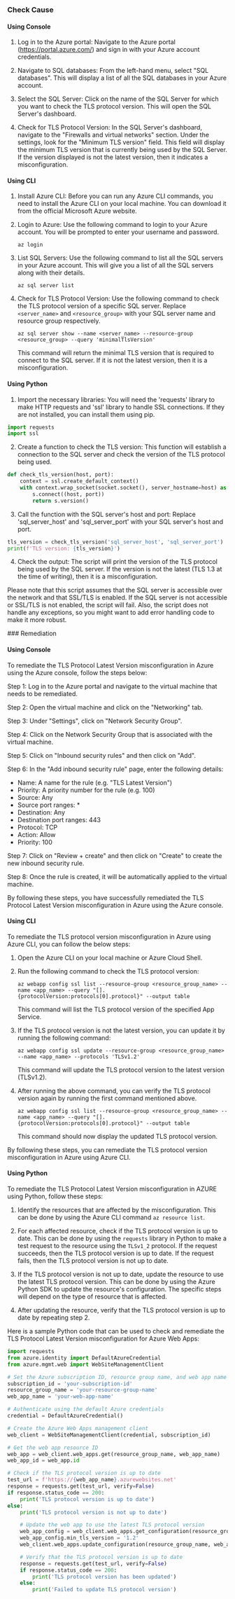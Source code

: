 

<Tabs><Tab title='Cause'>
### Check Cause

#### Using Console

1. Log in to the Azure portal: Navigate to the Azure portal (https://portal.azure.com/) and sign in with your Azure account credentials.

2. Navigate to SQL databases: From the left-hand menu, select "SQL databases". This will display a list of all the SQL databases in your Azure account.

3. Select the SQL Server: Click on the name of the SQL Server for which you want to check the TLS protocol version. This will open the SQL Server's dashboard.

4. Check for TLS Protocol Version: In the SQL Server's dashboard, navigate to the "Firewalls and virtual networks" section. Under the settings, look for the "Minimum TLS version" field. This field will display the minimum TLS version that is currently being used by the SQL Server. If the version displayed is not the latest version, then it indicates a misconfiguration.

#### Using CLI

1. Install Azure CLI: Before you can run any Azure CLI commands, you need to install the Azure CLI on your local machine. You can download it from the official Microsoft Azure website.

2. Login to Azure: Use the following command to login to your Azure account. You will be prompted to enter your username and password.
   ```
   az login
   ```
3. List SQL Servers: Use the following command to list all the SQL servers in your Azure account. This will give you a list of all the SQL servers along with their details.
   ```
   az sql server list
   ```
4. Check for TLS Protocol Version: Use the following command to check the TLS protocol version of a specific SQL server. Replace `<server_name>` and `<resource_group>` with your SQL server name and resource group respectively.
   ```
   az sql server show --name <server_name> --resource-group <resource_group> --query 'minimalTlsVersion'
   ```
   This command will return the minimal TLS version that is required to connect to the SQL server. If it is not the latest version, then it is a misconfiguration.

#### Using Python

1. Import the necessary libraries: You will need the 'requests' library to make HTTP requests and 'ssl' library to handle SSL connections. If they are not installed, you can install them using pip.

```python
import requests
import ssl
```

2. Create a function to check the TLS version: This function will establish a connection to the SQL server and check the version of the TLS protocol being used.

```python
def check_tls_version(host, port):
    context = ssl.create_default_context()
    with context.wrap_socket(socket.socket(), server_hostname=host) as s:
        s.connect((host, port))
        return s.version()
```

3. Call the function with the SQL server's host and port: Replace 'sql_server_host' and 'sql_server_port' with your SQL server's host and port.

```python
tls_version = check_tls_version('sql_server_host', 'sql_server_port')
print(f'TLS version: {tls_version}')
```

4. Check the output: The script will print the version of the TLS protocol being used by the SQL server. If the version is not the latest (TLS 1.3 at the time of writing), then it is a misconfiguration.

Please note that this script assumes that the SQL server is accessible over the network and that SSL/TLS is enabled. If the SQL server is not accessible or SSL/TLS is not enabled, the script will fail. Also, the script does not handle any exceptions, so you might want to add error handling code to make it more robust.

</Tab>

<Tab title='Remediation'>
### Remediation

#### Using Console

To remediate the TLS Protocol Latest Version misconfiguration in Azure using the Azure console, follow the steps below:

Step 1: Log in to the Azure portal and navigate to the virtual machine that needs to be remediated.

Step 2: Open the virtual machine and click on the "Networking" tab.

Step 3: Under "Settings", click on "Network Security Group".

Step 4: Click on the Network Security Group that is associated with the virtual machine.

Step 5: Click on "Inbound security rules" and then click on "Add".

Step 6: In the "Add inbound security rule" page, enter the following details:

- Name: A name for the rule (e.g. "TLS Latest Version")
- Priority: A priority number for the rule (e.g. 100)
- Source: Any
- Source port ranges: *
- Destination: Any
- Destination port ranges: 443
- Protocol: TCP
- Action: Allow
- Priority: 100

Step 7: Click on "Review + create" and then click on "Create" to create the new inbound security rule.

Step 8: Once the rule is created, it will be automatically applied to the virtual machine.

By following these steps, you have successfully remediated the TLS Protocol Latest Version misconfiguration in Azure using the Azure console.

#### Using CLI

To remediate the TLS protocol version misconfiguration in Azure using Azure CLI, you can follow the below steps:

1. Open the Azure CLI on your local machine or Azure Cloud Shell.

2. Run the following command to check the TLS protocol version:

   ```
   az webapp config ssl list --resource-group <resource_group_name> --name <app_name> --query "[].{protocolVersion:protocols[0].protocol}" --output table
   ```

   This command will list the TLS protocol version of the specified App Service.

3. If the TLS protocol version is not the latest version, you can update it by running the following command:

   ```
   az webapp config ssl update --resource-group <resource_group_name> --name <app_name> --protocols 'TLSv1.2'
   ```

   This command will update the TLS protocol version to the latest version (TLSv1.2).

4. After running the above command, you can verify the TLS protocol version again by running the first command mentioned above.

   ```
   az webapp config ssl list --resource-group <resource_group_name> --name <app_name> --query "[].{protocolVersion:protocols[0].protocol}" --output table
   ```

   This command should now display the updated TLS protocol version.

By following these steps, you can remediate the TLS protocol version misconfiguration in Azure using Azure CLI.

#### Using Python

To remediate the TLS Protocol Latest Version misconfiguration in AZURE using Python, follow these steps:

1. Identify the resources that are affected by the misconfiguration. This can be done by using the Azure CLI command `az resource list`.

2. For each affected resource, check if the TLS protocol version is up to date. This can be done by using the `requests` library in Python to make a test request to the resource using the `TLSv1_2` protocol. If the request succeeds, then the TLS protocol version is up to date. If the request fails, then the TLS protocol version is not up to date.

3. If the TLS protocol version is not up to date, update the resource to use the latest TLS protocol version. This can be done by using the Azure Python SDK to update the resource's configuration. The specific steps will depend on the type of resource that is affected.

4. After updating the resource, verify that the TLS protocol version is up to date by repeating step 2.

Here is a sample Python code that can be used to check and remediate the TLS Protocol Latest Version misconfiguration for Azure Web Apps:

```python
import requests
from azure.identity import DefaultAzureCredential
from azure.mgmt.web import WebSiteManagementClient

# Set the Azure subscription ID, resource group name, and web app name
subscription_id = 'your-subscription-id'
resource_group_name = 'your-resource-group-name'
web_app_name = 'your-web-app-name'

# Authenticate using the default Azure credentials
credential = DefaultAzureCredential()

# Create the Azure Web Apps management client
web_client = WebSiteManagementClient(credential, subscription_id)

# Get the web app resource ID
web_app = web_client.web_apps.get(resource_group_name, web_app_name)
web_app_id = web_app.id

# Check if the TLS protocol version is up to date
test_url = f'https://{web_app_name}.azurewebsites.net'
response = requests.get(test_url, verify=False)
if response.status_code == 200:
    print('TLS protocol version is up to date')
else:
    print('TLS protocol version is not up to date')

    # Update the web app to use the latest TLS protocol version
    web_app_config = web_client.web_apps.get_configuration(resource_group_name, web_app_name)
    web_app_config.min_tls_version = '1.2'
    web_client.web_apps.update_configuration(resource_group_name, web_app_name, web_app_config)

    # Verify that the TLS protocol version is up to date
    response = requests.get(test_url, verify=False)
    if response.status_code == 200:
        print('TLS protocol version has been updated')
    else:
        print('Failed to update TLS protocol version')
```


</Tab>
</Tabs>